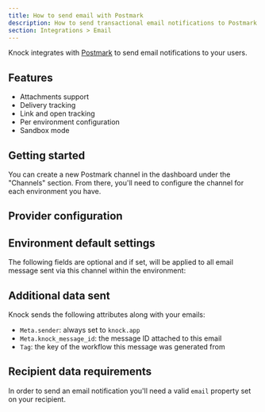 ```yaml
---
title: How to send email with Postmark
description: How to send transactional email notifications to Postmark with Knock
section: Integrations > Email
---
```



Knock integrates with [Postmark](https://postmark.com/) to send email notifications to your users.

## Features

- Attachments support
- Delivery tracking
- Link and open tracking
- Per environment configuration
- Sandbox mode

## Getting started

You can create a new Postmark channel in the dashboard under the "Channels" section. From there, you'll need to configure the channel for each environment you have.

## Provider configuration

<Attributes>
  <Attribute
    name="API key"
    type="string*"
    description="The API key for your Postmark server"
  />
  <Attribute
    name="Open tracking"
    type="boolean"
    description="Should the provider track opens on their service?"
  />
  <Attribute
    name="Link tracking"
    type="boolean"
    description="Should the provider track link clicks on their service?"
  />
  <Attribute
    name="From email address"
    type="string | liquid*"
    description="The sender email address (can use Liquid tags)"
  />
  <Attribute
    name="From name"
    type="string | liquid"
    description="The sender name (can use Liquid tags)"
  />
</Attributes>

## Environment default settings

The following fields are optional and if set, will be applied to all email message sent via this channel within the environment:

<Attributes>
  <Attribute
    name="Reply to address"
    type="string | liquid"
    description="The reply-to email address (can use Liquid tags)"
  />
  <Attribute
    name="CC address"
    type="string | liquid"
    description="The cc email address (can use Liquid tags)"
  />
  <Attribute
    name="BCC address"
    type="string | liquid"
    description="The bcc email address (can use Liquid tags)"
  />
</Attributes>

## Additional data sent

Knock sends the following attributes along with your emails:

- `Meta.sender`: always set to `knock.app`
- `Meta.knock_message_id`: the message ID attached to this email
- `Tag`: the key of the workflow this message was generated from

## Recipient data requirements

In order to send an email notification you'll need a valid `email` property set on your recipient.
